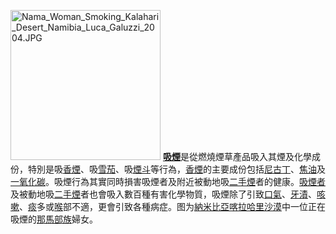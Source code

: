 [[Image:Nama_Woman_Smoking_Kalahari_Desert_Namibia_Luca_Galuzzi_2004.JPG|240px]]
'''[[吸煙|吸煙]]'''是從燃燒煙草產品吸入其煙及化學成份，特別是吸[[香煙|香煙]]、吸[[雪茄|雪茄]]、吸[[煙斗|煙斗]]等行為，[[香煙|香煙]]的主要成份包括[[尼古丁|尼古丁]]、[[焦油|焦油]]及[[一氧化碳|一氧化碳]]。吸煙行為其實同時損害吸煙者及附近被動地吸[[二手煙|二手煙]]者的健康。[[吸煙者|吸煙者]]及被動地吸[[二手煙|二手煙]]者也會吸入數百種有害化學物質，吸煙除了引致[[口氣|口氣]]、[[牙漬|牙漬]]、[[咳嗽|咳嗽]]、[[痰|痰]]多或[[喉|喉]]部不適，更會引致各種病症。图为[[納米比亞|納米比亞]][[喀拉哈里沙漠|喀拉哈里沙漠]]中一位正在吸煙的[[那馬部族|那馬部族]]婦女。